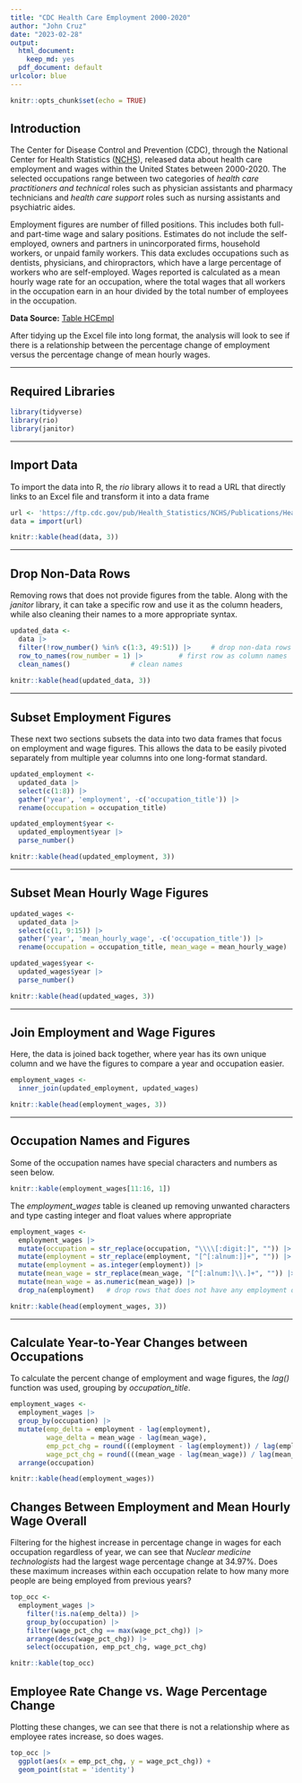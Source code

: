 ```yaml
---
title: "CDC Health Care Employment 2000-2020"
author: "John Cruz"
date: "2023-02-28"
output: 
  html_document: 
    keep_md: yes
  pdf_document: default
urlcolor: blue
---
```


```r
knitr::opts_chunk$set(echo = TRUE)
```

## Introduction

The Center for Disease Control and Prevention (CDC), through the National Center for Health Statistics ([NCHS](https://www.cdc.gov/nchs/hus/data-finder.htm)), released data about 
health care employment and wages within the United States between 2000-2020. The selected occupations range between two categories of *health care practitioners and technical* roles such as physician assistants and pharmacy technicians and *health care support* roles such as nursing assistants and psychiatric aides. 

Employment figures are number of filled positions. This includes both full- and part-time wage and salary positions. Estimates do not include the self-employed, owners and partners in unincorporated firms, household workers, or unpaid family workers. This data excludes occupations such as dentists, physicians, and chiropractors, which have a large percentage of workers who are self-employed. Wages reported is calculated as a mean hourly wage rate for an occupation, where the total wages that all workers in the occupation earn in an hour divided by the total number of employees in the occupation.   

**Data Source:** [Table HCEmpl](https://ftp.cdc.gov/pub/Health_Statistics/NCHS/Publications/Health_US/hus20-21tables/hcempl.xlsx)

After tidying up the Excel file into long format, the analysis will look to see if there is a relationship between the percentage change of employment versus the percentage change of mean hourly wages.   

---

## Required Libraries

```r
library(tidyverse)
library(rio)
library(janitor)
```

---

## Import Data

To import the data into R, the *rio* library allows it to read a URL that directly links to an Excel file and transform it into a data frame 

```r
url <- 'https://ftp.cdc.gov/pub/Health_Statistics/NCHS/Publications/Health_US/hus20-21tables/hcempl.xlsx'
data = import(url)

knitr::kable(head(data, 3))
```

---

## Drop Non-Data Rows

Removing rows that does not provide figures from the table. Along with the *janitor* library, it can take a specific row and use it as the column headers, while also cleaning their names to a more appropriate syntax.  

```r

updated_data <- 
  data |> 
  filter(!row_number() %in% c(1:3, 49:51)) |>     # drop non-data rows
  row_to_names(row_number = 1) |>         # first row as column names
  clean_names()               # clean names
  
knitr::kable(head(updated_data, 3))
```

---

## Subset Employment Figures

These next two sections subsets the data into two data frames that focus on employment and wage figures. This allows the data to be easily pivoted separately from multiple year columns into one long-format standard.

```r
updated_employment <- 
  updated_data |> 
  select(c(1:8)) |> 
  gather('year', 'employment', -c('occupation_title')) |> 
  rename(occupation = occupation_title)

updated_employment$year <- 
  updated_employment$year |> 
  parse_number()

knitr::kable(head(updated_employment, 3))

```

---

## Subset Mean Hourly Wage Figures

```r
updated_wages <- 
  updated_data |> 
  select(c(1, 9:15)) |> 
  gather('year', 'mean_hourly_wage', -c('occupation_title')) |> 
  rename(occupation = occupation_title, mean_wage = mean_hourly_wage)

updated_wages$year <- 
  updated_wages$year |> 
  parse_number()

knitr::kable(head(updated_wages, 3))
```

---

## Join Employment and Wage Figures

Here, the data is joined back together, where year has its own unique column and we have the figures to compare a year and occupation easier. 

```r
employment_wages <-
  inner_join(updated_employment, updated_wages)

knitr::kable(head(employment_wages, 3))
```

---

## Occupation Names and Figures

Some of the occupation names have special characters and numbers as seen below. 

```r
knitr::kable(employment_wages[11:16, 1])
```

The *employment_wages* table is cleaned up removing unwanted characters and type casting integer and float values where appropriate

```r
employment_wages <- 
  employment_wages |> 
  mutate(occupation = str_replace(occupation, "\\\\[:digit:]", "")) |>  # clean occupation titles
  mutate(employment = str_replace(employment, "[^[:alnum:]]+", "")) |>               # clean employment
  mutate(employment = as.integer(employment)) |> 
  mutate(mean_wage = str_replace(mean_wage, "[^[:alnum:]\\.]+", "")) |>     # clean wages
  mutate(mean_wage = as.numeric(mean_wage)) |> 
  drop_na(employment)   # drop rows that does not have any employment data

knitr::kable(head(employment_wages, 3))
```

---

## Calculate Year-to-Year Changes between Occupations

To calculate the percent change of employment and wage figures, the *lag()* function was used, grouping by *occupation_title*.  

```r
employment_wages <- 
  employment_wages |> 
  group_by(occupation) |>
  mutate(emp_delta = employment - lag(employment),
         wage_delta = mean_wage - lag(mean_wage), 
         emp_pct_chg = round(((employment - lag(employment)) / lag(employment)), 4),
         wage_pct_chg = round(((mean_wage - lag(mean_wage)) / lag(mean_wage)), 4)) |> 
  arrange(occupation)

knitr::kable(head(employment_wages))
```

## Changes Between Employment and Mean Hourly Wage Overall

Filtering for the highest increase in percentage change in wages for each occupation regardless of year, we can see that *Nuclear medicine technologists* had the largest wage percentage change at 34.97%. Does these maximum increases within each occupation relate to how many more people are being employed from previous years?

``` r
top_occ <- 
  employment_wages |>
    filter(!is.na(emp_delta)) |> 
    group_by(occupation) |> 
    filter(wage_pct_chg == max(wage_pct_chg)) |> 
    arrange(desc(wage_pct_chg)) |> 
    select(occupation, emp_pct_chg, wage_pct_chg)

knitr::kable(top_occ)
```

## Employee Rate Change vs. Wage Percentage Change

Plotting these changes, we can see that there is not a relationship where as employee rates increase, so does wages. 

``` r
top_occ |> 
  ggplot(aes(x = emp_pct_chg, y = wage_pct_chg)) +
  geom_point(stat = 'identity') 

```